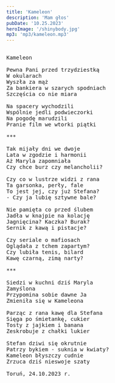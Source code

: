 ```yaml
---
title: 'Kameleon'
description: 'Mam głos'
pubDate: '10.25.2023'
heroImage: '/shinybody.jpg'
mp3: 'mp3/kameleon.mp3'
---
```

<pre>

Kameleon

Pewna Pani przed trzydziestką
W okularach
Wyszła za mąż
Za bankiera w szarych spodniach
Szczęścia co nie miara

Na spacery wychodzili
Wspólnie jedli podwieczorki
Na pogodę marudzili
Pranie film we wtorki piątki

***

Tak mijały dni we dwoje
Lata w zgodzie i harmonii
Aż Maryla zapomniała
Czy chce burz czy melancholii?

Czy co w lustrze widzi z rana
Ta garsonka, perły, fale
To jest jej, czy już Stefana?
- Czy ja lubię sztywne bale?

Nie pamięta co przed ślubem
Jadła w knajpie na kolację
Jagnięcina? Kaczka? Burak?
Sernik z kawą i pistacje?

Czy seriale o mafiosach 
Oglądała z tchem zapartym?
Czy lubiła tenis, bilard
Kawę czarną, zimą narty?

***

Siedzi w kuchni dziś Maryla
Zamyślona
Przypomina sobie dawne Ja
Zmieniła się w Kameleona

Parząc z rana kawę dla Stefana
Sięga po śmietankę, cukier
Tosty z jajkiem i banana
Zeskrobuje z chałki lukier

Stefan dziwi się okrutnie
Patrzy bykiem - suknia w kwiaty?
Kameleon błyszczy cudnie
Zrzuca dziś nieswoje szaty

Toruń, 24.10.2023 r.

</pre>
